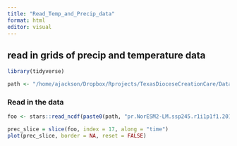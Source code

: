```yaml
---
title: "Read_Temp_and_Precip_data"
format: html
editor: visual
---
```


##  read in grids of precip and temperature data

```r

library(tidyverse)

path <- "/home/ajackson/Dropbox/Rprojects/TexasDioceseCreationCare/Data/LOCA_climate+models/"


```

###   Read in the data

```r

foo <- stars::read_ncdf(paste0(path, "pr.NorESM2-LM.ssp245.r1i1p1f1.2015-2044.LOCA_16thdeg_v20220519.monthly.south.nc"))

prec_slice = slice(foo, index = 17, along = "time")
plot(prec_slice, border = NA, reset = FALSE)


```


